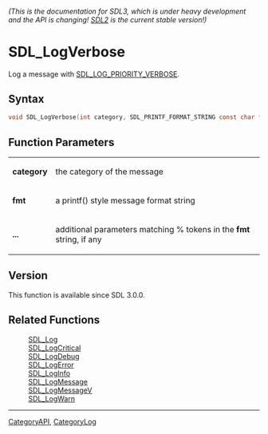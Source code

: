 ====== (This is the documentation for SDL3, which is under heavy development and the API is changing! [https://wiki.libsdl.org/ SDL2] is the current stable version!) ======
= SDL_LogVerbose =

Log a message with [[SDL_LOG_PRIORITY_VERBOSE]].

== Syntax ==

<syntaxhighlight lang='c'>
void SDL_LogVerbose(int category, SDL_PRINTF_FORMAT_STRING const char *fmt, ...) SDL_PRINTF_VARARG_FUNC(2);
</syntaxhighlight>

== Function Parameters ==

{|
|'''category'''
|the category of the message
|-
|'''fmt'''
|a printf() style message format string
|-
|'''...'''
|additional parameters matching % tokens in the '''fmt''' string, if any
|}

== Version ==

This function is available since SDL 3.0.0.

== Related Functions ==

:[[SDL_Log]]
:[[SDL_LogCritical]]
:[[SDL_LogDebug]]
:[[SDL_LogError]]
:[[SDL_LogInfo]]
:[[SDL_LogMessage]]
:[[SDL_LogMessageV]]
:[[SDL_LogWarn]]

----
[[CategoryAPI]], [[CategoryLog]]


